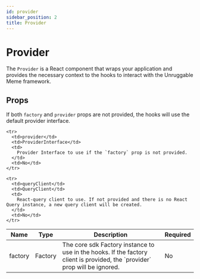 ---
id: provider
sidebar_position: 2
title: Provider
---

# Provider

The `Provider` is a React component that wraps your application and provides the necessary context to the hooks to interact with the Unruggable Meme framework.

## Props

If both `factory` and `provider` props are not provided, the hooks will use the default provider interface.

<table>
  <thead>
    <tr>
      <th>Name</th>
      <th>Type</th>
      <th>Description</th>
      <th>Required</th>
    </tr>
  </thead>

  <tbody>
    <tr>
      <td>factory</td>
      <td>Factory</td>
      <td>
        The core sdk Factory instance to use in the hooks.
        If the factory client is provided, the `provider` prop will be ignored.
      </td>
      <td>No</td>
    </tr>

    <tr>
      <td>provider</td>
      <td>ProviderInterface</td>
      <td>
        Provider Interface to use if the `factory` prop is not provided.
      </td>
      <td>No</td>
    </tr>

    <tr>
      <td>queryClient</td>
      <td>QueryClient</td>
      <td>
        React-query client to use. If not provided and there is no React Query instance, a new query client will be created.
      </td>
      <td>No</td>
    </tr>

  </tbody>
</table>
